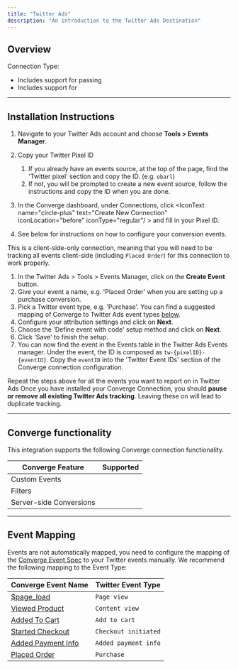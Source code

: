 ```yaml
---
title: "Twitter Ads"
description: "An introduction to the Twitter Ads Destination"
---
```



## Overview

Connection Type: <IconText text="Client-side" name="browser" iconType="duotone" iconLocation="after"/> 

- Includes support for passing <OutboundLink linkText="User Parameters (email and phone number)" linkTarget="https://business.x.com/en/help/campaign-measurement-and-analytics/conversion-tracking-for-websites.html"/>
- Includes support for  <OutboundLink linkText="Dynamic Product Ads Campaigns" linkTarget="https://business.x.com/en/help/campaign-setup/create-a-dynamic-product-ads-campaign.html"/> 

---

## Installation Instructions

<AccordionGroup >

<Accordion icon="list" title="Installation Instructions">

1. Navigate to your Twitter Ads account and choose **Tools > Events Manager**.

2. Copy your Twitter Pixel ID
   1. If you already have an events source, at the top of the page, find the 'Twitter pixel' section and copy the ID. (e.g. `obarl`)
   2. If not, you will be prompted to create a new event source, follow the instructions and copy the ID when you are done.

3. In the Converge dashboard, under Connections, click <IconText name="circle-plus" text="Create New Connection" iconLocation="before" iconType="regular"/ > and fill in your Pixel ID.
4. See below for instructions on how to configure your conversion events.

</Accordion>


<Accordion icon="circle-dollar-to-slot" title="Create your conversion events">

<Note> This is a client-side-only connection, meaning that you will need to be tracking all events client-side (including `Placed Order`) for this connection to work properly. </Note>


1. In the Twitter Ads > Tools > Events Manager, click on the **Create Event** button. 
2. Give your event a name, e.g. 'Placed Order' when you are setting up a purchase conversion.
3. Pick a Twitter event type, e.g. 'Purchase'. You can find a suggested mapping of Converge to Twitter Ads event types [below](#event-mapping).
4. Configure your attribution settings and click on **Next**.
5. Choose the 'Define event with code' setup method and click on **Next**.
6. Click 'Save' to finish the setup.
7. You can now find the event in the Events table in the Twitter Ads Events manager.
   Under the event, the ID is composed as `tw-{pixelID}-{eventID}`.
   Copy the `eventID` into the 'Twitter Event IDs' section of the Converge connection configuration.

<Note> Repeat the steps above for all the events you want to report on in Twitter Ads </Note>
</Accordion>
<Warning> Once you have installed your Converge Connection, you should **pause or remove all existing Twitter Ads tracking**. Leaving these on will lead to duplicate tracking.  </Warning>
</AccordionGroup>

---

## Converge functionality

This integration supports the following Converge connection functionality.

| Converge Feature        |       Supported       |
| ----------------------- | :-------------------: |
| Custom Events           | <Icon name="xmark" /> |
| Filters                 | <Icon name="xmark" /> |
| Server-side Conversions | <Icon name="xmark" /> |

--- 

## Event Mapping

Events are not automatically mapped, you need to configure the mapping of the [Converge Event Spec](/sources/converge-spec) to your Twitter events manually.
We recommend the following mapping to the Event Type:

| Converge Event Name                                             | Twitter Event Type    |
| --------------------------------------------------------------- | --------------------- |
| [$page_load](/sources/converge-spec#page-load)                  | `Page view`           |
| [Viewed Product](/sources/converge-spec#viewed-product)         | `Content view`        |
| [Added To Cart](/sources/converge-spec#added-to-cart)           | `Add to cart`         |
| [Started Checkout](/sources/converge-spec#started-checkout)     | `Checkout initiated`  |
| [Added Payment Info](/sources/converge-spec#added-payment-info) | `Added payment info`  |
| [Placed Order](/sources/converge-spec#placed-order)             | `Purchase`            |

